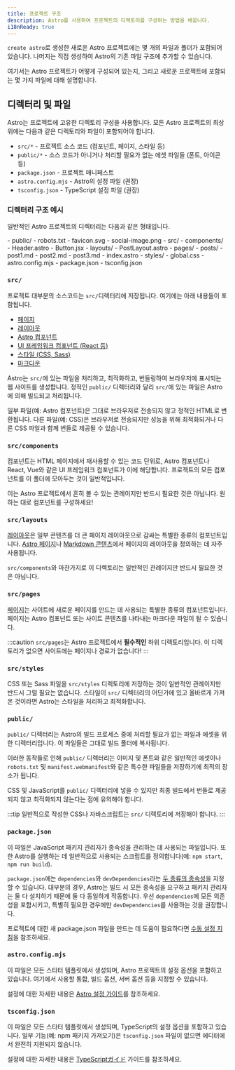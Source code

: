```yaml
---
title: 프로젝트 구조
description: Astro를 사용하여 프로젝트의 디렉토리를 구성하는 방법을 배웁니다.
i18nReady: true
---
```


`create astro`로 생성한 새로운 Astro 프로젝트에는 몇 개의 파일과 폴더가 포함되어 있습니다. 나머지는 직접 생성하여 Astro의 기존 파일 구조에 추가할 수 있습니다.

여기서는 Astro 프로젝트가 어떻게 구성되어 있는지, 그리고 새로운 프로젝트에 포함되는 몇 가지 파일에 대해 설명합니다.

## 디렉터리 및 파일

Astro는 프로젝트에 고유한 디렉토리 구성을 사용합니다. 모든 Astro 프로젝트의 최상위에는 다음과 같은 디렉토리와 파일이 포함되어야 합니다.

- `src/*` - 프로젝트 소스 코드 (컴포넌트, 페이지, 스타일 등)
- `public/*` - 소스 코드가 아니거나 처리할 필요가 없는 에셋 파일들 (폰트, 아이콘 등)
- `package.json` - 프로젝트 매니페스트
- `astro.config.mjs` - Astro의 설정 파일 (권장)
- `tsconfig.json` - TypeScript 설정 파일 (권장)

### 디렉터리 구조 예시

일반적인 Astro 프로젝트의 디렉터리는 다음과 같은 형태입니다.

<FileTree>
- public/
  - robots.txt
  - favicon.svg
  - social-image.png
- src/
  - components/
    - Header.astro
    - Button.jsx
  - layouts/
    - PostLayout.astro
  - pages/
    - posts/
      - post1.md
      - post2.md
      - post3.md
    - index.astro
  - styles/
    - global.css
- astro.config.mjs
- package.json
- tsconfig.json
</FileTree>

### `src/`

프로젝트 대부분의 소스코드는 `src/`디렉터리에 저장됩니다. 여기에는 아래 내용들이 포함됩니다.

- [페이지](/ko/core-concepts/astro-pages/)
- [레이아웃](/ko/core-concepts/layouts/)
- [Astro 컴포넌트](/ko/core-concepts/astro-components/)
- [UI 프레임워크 컴포넌트 (React 등)](/ko/core-concepts/framework-components/)
- [스타일 (CSS, Sass)](/ko/guides/styling/)
- [마크다운](/ko/guides/markdown-content/)

Astro는 `src/`에 있는 파일을 처리하고, 최적화하고, 번들링하여 브라우저에 표시되는 웹 사이트를 생성합니다. 정적인 `public/` 디렉터리와 달리 `src/`에 있는 파일은 Astro에 의해 빌드되고 처리됩니다.

일부 파일(예: Astro 컴포넌트)은 그대로 브라우저로 전송되지 않고 정적인 HTML로 변환됩니다. 다른 파일(예: CSS)은 브라우저로 전송되지만 성능을 위해 최적화되거나 다른 CSS 파일과 함께 번들로 제공될 수 있습니다.

### `src/components`

컴포넌트는 HTML 페이지에서 재사용할 수 있는 코드 단위로, Astro 컴포넌트나 React, Vue와 같은 UI 프레임워크 컴포넌트가 이에 해당합니다. 프로젝트의 모든 컴포넌트를 이 폴더에 모아두는 것이 일반적입니다.

이는 Astro 프로젝트에서 흔히 볼 수 있는 관례이지만 반드시 필요한 것은 아닙니다. 원하는 대로 컴포넌트를 구성하세요!

### `src/layouts`

[레이아웃](/ko/core-concepts/layouts/)은 일부 콘텐츠를 더 큰 페이지 레이아웃으로 감싸는 특별한 종류의 컴포넌트입니다. [Astro 페이지](/ko/core-concepts/astro-pages/)나 [Markdown 콘텐츠](/ko/guides/markdown-content/)에서 페이지의 레이아웃을 정의하는 데 자주 사용됩니다.

`src/components`와 마찬가지로 이 디렉토리는 일반적인 관례이지만 반드시 필요한 것은 아닙니다.

### `src/pages`

[페이지](/ko/core-concepts/astro-pages/)는 사이트에 새로운 페이지를 만드는 데 사용되는 특별한 종류의 컴포넌트입니다. 페이지는 Astro 컴포넌트 또는 사이트 콘텐츠를 나타내는 마크다운 파일이 될 수 있습니다.

:::caution
`src/pages`는 Astro 프로젝트에서 **필수적인** 하위 디렉토리입니다. 이 디렉토리가 없으면 사이트에는 페이지나 경로가 없습니다!
:::

### `src/styles`

CSS 또는 Sass 파일을 `src/styles` 디렉토리에 저장하는 것이 일반적인 관례이지만 반드시 그럴 필요는 없습니다. 스타일이 `src/` 디렉터리의 어딘가에 있고 올바르게 가져온 것이라면 Astro는 스타일을 처리하고 최적화합니다.

### `public/`

`public/` 디렉터리는 Astro의 빌드 프로세스 중에 처리할 필요가 없는 파일과 에셋을 위한 디렉터리입니다. 이 파일들은 그대로 빌드 폴더에 복사됩니다.

이러한 동작들로 인해 `public/` 디렉터리는 이미지 및 폰트와 같은 일반적인 에셋이나 `robots.txt` 및 `manifest.webmanifest`와 같은 특수한 파일들을 저장하기에 최적의 장소가 됩니다.

CSS 및 JavaScript를 `public/` 디렉터리에 넣을 수 있지만 최종 빌드에서 번들로 제공되지 않고 최적화되지 않는다는 점에 유의해야 합니다.

:::tip
일반적으로 작성한 CSS나 자바스크립트는 `src/` 디렉토리에 저장해야 합니다.
:::

### `package.json`

이 파일은 JavaScript 패키지 관리자가 종속성을 관리하는 데 사용되는 파일입니다. 또한 Astro를 실행하는 데 일반적으로 사용되는 스크립트를 정의합니다(예: `npm start`, `npm run build`).

`package.json`에는 `dependencies`와 `devDependencies`라는 [두 종류의 종속성](https://docs.npmjs.com/specifying-dependencies-and-devdependencies-in-a-package-json-file)을 지정할 수 있습니다. 대부분의 경우, Astro는 빌드 시 모든 종속성을 요구하고 패키지 관리자는 둘 다 설치하기 때문에 둘 다 동일하게 작동합니다. 우선 `dependencies`에 모든 의존성을 포함시키고, 특별히 필요한 경우에만 `devDependencies`를 사용하는 것을 권장합니다.

프로젝트에 대한 새 package.json 파일을 만드는 데 도움이 필요하다면 [수동 설정 지침](/ko/install/manual/)을 참조하세요.

### `astro.config.mjs`

이 파일은 모든 스타터 템플릿에서 생성되며, Astro 프로젝트의 설정 옵션을 포함하고 있습니다. 여기에서 사용할 통합, 빌드 옵션, 서버 옵션 등을 지정할 수 있습니다.

설정에 대한 자세한 내용은 [Astro 설정 가이드](/ko/reference/configuration-reference/#article)를 참조하세요.

### `tsconfig.json`

이 파일은 모든 스타터 템플릿에서 생성되며, TypeScript의 설정 옵션을 포함하고 있습니다. 일부 기능(예: npm 패키지 가져오기)은 `tsconfig.json` 파일이 없으면 에디터에서 완전히 지원되지 않습니다.

설정에 대한 자세한 내용은 [TypeScriptガイド](/ko/guides/typescript/) 가이드를 참조하세요.

